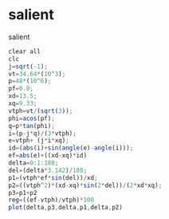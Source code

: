 # salient

salient
```jsx copy
clear all
clc
j=sqrt(-1);
vt=34.64*(10^3);
p=48*(10^6);
pf=0.8;
xd=13.5;
xq=9.33;
vtph=vt/(sqrt(3));
phi=acos(pf);
q=p*tan(phi);
i=(p-j*q)/(3*vtph);
e=vtph+ (j*i*xq);
id=(abs(i)+sin(angle(e)-angle(i)));
ef=abs(e)+((xd-xq)*id)
delta=0:1:180;
del=(delta*3.142)/180;
p1=(vtph*ef*sin(del))/xd;
p2=((vtph^2)*(xd-xq)*sin(2*del))/(2*xd*xq);
p3=p1+p2
reg=((ef-vtph)/vtph)*100
plot(delta,p3,delta,p1,delta,p2)
```